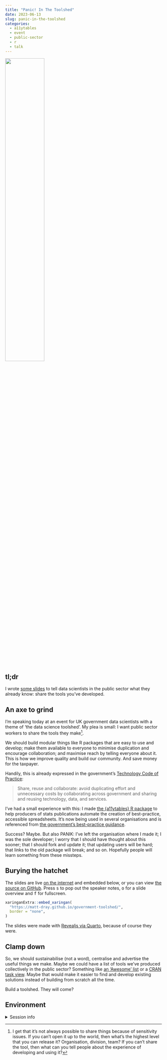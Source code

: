 ```yaml
---
title: "Panic! In The Toolshed"
date: 2023-06-13
slug: panic-in-the-toolshed
categories:
  - a11ytables
  - event
  - public-sector
  - r
  - talk
---
```


![](resources/panik.png){fig-alt="Panik meme with three panels. First panel has a panicked face saying 'I have a laborious task to do'. Second panel has a calm face saying 'write an R package to do it'. Third panel has an even more panicked face saying 'Now I have to maintain an R package'." width="50%"}

## tl;dr

I wrote [some slides](https://matt-dray.github.io/government-toolshed/) to tell data scientists in the public sector what they already know: share the tools you've developed.

## An axe to grind

I'm speaking today at an event for UK government data scientists with a theme of 'the data science toolshed'. My plea is small: I want public sector workers to share the tools they make[^open].

We should build modular things like R packages that are easy to use and develop; make them available to everyone to minimise duplication and encourage collaboration; and maximise reach by telling everyone about it. This is how we improve quality and build our community. And save money for the taxpayer. 

Handily, this is already expressed in the government's [Technology Code of Practice](https://www.gov.uk/guidance/the-technology-code-of-practice):

> Share, reuse and collaborate: avoid duplicating effort and unnecessary costs by collaborating across government and sharing and reusing technology, data, and services.

I've had a small experience with this: I made [the {a11ytables} R package](https://co-analysis.github.io/a11ytables/) to help producers of stats publications automate the creation of best-practice, accessible spreadsheets. It's now being used in several organisations and is referenced from [the government's best-practice guidance](https://analysisfunction.civilservice.gov.uk/policy-store/further-resources-for-releasing-statistics-in-spreadsheets/).

Success? Maybe. But also PANIK: I've left the organisation where I made it; I was the sole developer; I worry that I should have thought about this sooner; that I should fork and update it; that updating users will be hard; that links to the old package will break; and so on. Hopefully people will learn something from these missteps.

## Burying the hatchet

The slides are live [on the internet](https://matt-dray.github.io/government-toolshed/) and embedded below, or you can view [the source on GitHub](https://matt-dray.github.io/government-toolshed/#/section-1). Press <kbd>s</kbd> to pop out the speaker notes, <kbd>o</kbd> for a slide overview and <kbd>f</kbd> for fullscreen.

```r
xaringanExtra::embed_xaringan(
  "https://matt-dray.github.io/government-toolshed/", 
  border = "none",
)
```

The slides were made with [Revealjs via Quarto](https://quarto.org/docs/presentations/revealjs/), because of course they were.

## Clamp down

So, we should sustainabilise (not a word), centralise and advertise the useful things we make. Maybe we could have a list of tools we've produced collectively in the public sector? Something like [an 'Awesome' list](https://github.com/sindresorhus/awesome) or a [CRAN task view](https://cran.r-project.org/web/views/). Maybe that would make it easier to find and develop existing solutions instead of building from scratch all the time.

Build a toolshed. They will come?

## Environment {.appendix}

<details><summary>Session info</summary>
```r
cat("Last rendered:", format(Sys.time(), usetz = TRUE)); sessionInfo()
```
</details>

[^open]: I get that it's not always possible to share things because of sensitivity issues. If you can't open it up to the world, then what's the highest level that you can release it? Organisation, division, team? If you can't share the tool, then what can you tell people about the experience of developing and using it?
